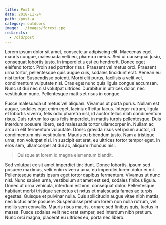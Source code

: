 ```yaml
---
title: Post A
date: 2018-11-24
path: /post-a
category: outdoors
image: ../images/forest.jpg
redirects:
  - /old/post
---
```


Lorem ipsum dolor sit amet, consectetur adipiscing elit. Maecenas eget mauris congue,
malesuada velit eu, pharetra metus. Sed ut consequat justo, consequat lobortis justo.
In imperdiet a est eu hendrerit. Donec eget eleifend tortor. Proin sed porttitor risus.
Praesent vel metus orci. Praesent urna tortor, pellentesque quis augue quis, sodales
tincidunt erat. Aenean eu nisi tortor. Suspendisse potenti. Morbi elit purus, facilisis
a velit vel, condimentum vulputate nisi. Cras eget nunc quis ligula congue accumsan.
Nunc ut dui nec nisl volutpat ultrices. Curabitur in ultrices dolor, nec vestibulum nunc.
Pellentesque mattis et risus in congue.

Fusce malesuada ut metus vel aliquam. Vivamus ut porta purus. Nullam est augue, sodales
eget enim eget, lacinia efficitur lacus. Integer rutrum, ligula et lobortis viverra, felis
odio pharetra nisl, id auctor tellus nibh condimentum risus. Duis rutrum leo quis felis
imperdiet, in mattis turpis pellentesque. Duis interdum posuere libero, sed malesuada tortor
ullamcorper in. Nullam ac arcu in elit fermentum vulputate. Donec gravida risus vel ipsum
auctor, id condimentum nisi vestibulum. Mauris eu bibendum justo. Nam a tristique urna,
non volutpat nisl. In suscipit est erat, eu ultrices tortor tempor eget. In eros sem,
ullamcorper at dui ac, aliquam rhoncus nisl.

> Quisque at lorem id magna elementum blandit.

Sed volutpat ex sit amet imperdiet tincidunt. Donec lobortis, ipsum sed posuere maximus,
velit enim viverra urna, eu imperdiet lorem dolor et mi. Pellentesque mattis ipsum eget
tortor dapibus fermentum. Vivamus ut nunc nisl. Nunc sapien urna, vestibulum sit amet est
sed, sodales finibus ligula. Donec ut urna vehicula, interdum est non, consequat dolor.
Pellentesque habitant morbi tristique senectus et netus et malesuada fames ac turpis egestas.
Quisque et pulvinar nulla. Duis sollicitudin augue vitae nibh mattis, nec luctus ante posuere.
Suspendisse pretium lorem non nulla rutrum, vel mollis sem convallis. Mauris risus mauris,
ornare sed finibus quis, luctus in massa. Fusce sodales velit nec erat semper, sed interdum
nibh pretium. Nunc orci magna, placerat eu ultrices eu, porta nec libero.

